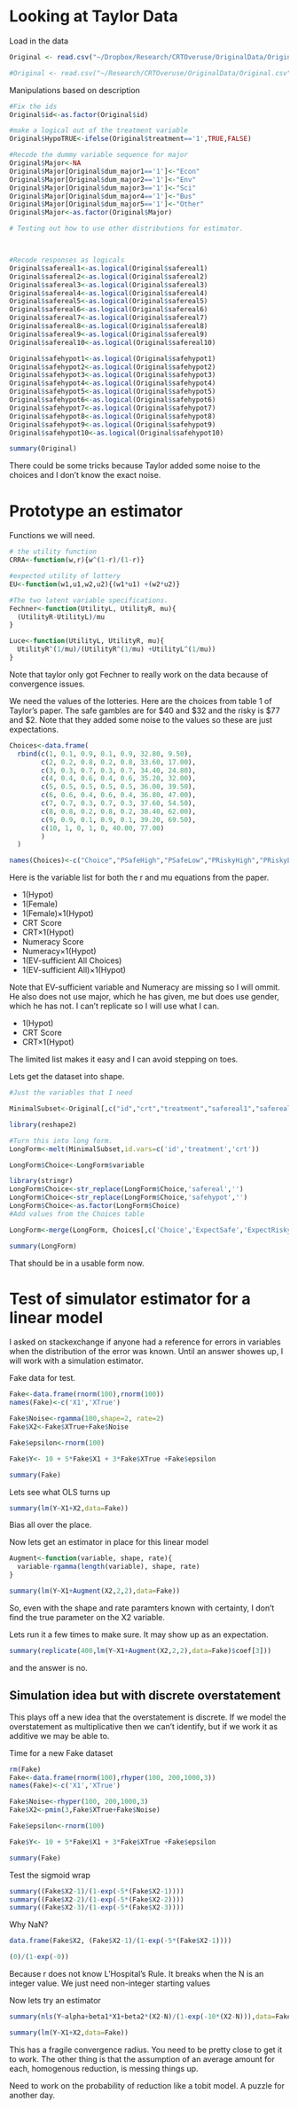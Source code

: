Looking at Taylor Data
========================================================
Load in the data
```r
Original <- read.csv("~/Dropbox/Research/CRTOveruse/OriginalData/Original.csv")

#Original <- read.csv("~/Research/CRTOveruse/OriginalData/Original.csv")

```

Manipulations based on description
```r
#Fix the ids
Original$id<-as.factor(Original$id)

#make a logical out of the treatment variable
Original$HypoTRUE<-ifelse(Original$treatment=='1',TRUE,FALSE)

#Recode the dummy variable sequence for major
Original$Major<-NA
Original$Major[Original$dum_major1=='1']<-"Econ"
Original$Major[Original$dum_major2=='1']<-"Env"
Original$Major[Original$dum_major3=='1']<-"Sci"
Original$Major[Original$dum_major4=='1']<-"Bus"
Original$Major[Original$dum_major5=='1']<-"Other"
Original$Major<-as.factor(Original$Major)

# Testing out how to use other distributions for estimator.



#Recode responses as logicals
Original$safereal1<-as.logical(Original$safereal1)
Original$safereal2<-as.logical(Original$safereal2)
Original$safereal3<-as.logical(Original$safereal3)
Original$safereal4<-as.logical(Original$safereal4)
Original$safereal5<-as.logical(Original$safereal5)
Original$safereal6<-as.logical(Original$safereal6)
Original$safereal7<-as.logical(Original$safereal7)
Original$safereal8<-as.logical(Original$safereal8)
Original$safereal9<-as.logical(Original$safereal9)
Original$safereal10<-as.logical(Original$safereal10)

Original$safehypot1<-as.logical(Original$safehypot1)
Original$safehypot2<-as.logical(Original$safehypot2)
Original$safehypot3<-as.logical(Original$safehypot3)
Original$safehypot4<-as.logical(Original$safehypot4)
Original$safehypot5<-as.logical(Original$safehypot5)
Original$safehypot6<-as.logical(Original$safehypot6)
Original$safehypot7<-as.logical(Original$safehypot7)
Original$safehypot8<-as.logical(Original$safehypot8)
Original$safehypot9<-as.logical(Original$safehypot9)
Original$safehypot10<-as.logical(Original$safehypot10)

summary(Original)
```
There could be some tricks because Taylor added some noise to the choices and I don't know the exact noise.


# Prototype an estimator


Functions we will need.
```r

# the utility function
CRRA<-function(w,r){w^(1-r)/(1-r)}

#expected utility of lottery
EU<-function(w1,u1,w2,u2){(w1*u1) +(w2*u2)}

#The two latent variable specifications.  
Fechner<-function(UtilityL, UtilityR, mu){
  (UtilityR-UtilityL)/mu
}

Luce<-function(UtilityL, UtilityR, mu){
  UtilityR^(1/mu)/(UtilityR^(1/mu) +UtilityL^(1/mu))
}

```

Note that taylor only got Fechner to really work on the data because of convergence issues.


We need the values of the lotteries.  Here are the choices from table 1 of Taylor's paper.  The safe gambles are for $40 and $32 and the risky is $77 and $2.  Note that they added some noise to the values so these are just expectations.

```r

Choices<-data.frame(
  rbind(c(1, 0.1, 0.9, 0.1, 0.9, 32.80, 9.50),
        c(2, 0.2, 0.8, 0.2, 0.8, 33.60, 17.00),
        c(3, 0.3, 0.7, 0.3, 0.7, 34.40, 24.80),
        c(4, 0.4, 0.6, 0.4, 0.6, 35.20, 32.00),
        c(5, 0.5, 0.5, 0.5, 0.5, 36.00, 39.50),
        c(6, 0.6, 0.4, 0.6, 0.4, 36.80, 47.00),
        c(7, 0.7, 0.3, 0.7, 0.3, 37.60, 54.50),
        c(8, 0.8, 0.2, 0.8, 0.2, 38.40, 62.00),
        c(9, 0.9, 0.1, 0.9, 0.1, 39.20, 69.50),
        c(10, 1, 0, 1, 0, 40.00, 77.00)
        )
  )

names(Choices)<-c("Choice","PSafeHigh","PSafeLow","PRiskyHigh","PRiskyLow","ExpectSafe","ExpectRisky")


```


Here is the variable list for both the r and mu equations from the paper.


* 1(Hypot) 
* 1(Female) 
* 1(Female)×1(Hypot)
* CRT Score 
* CRT×1(Hypot) 
* Numeracy Score 
* Numeracy×1(Hypot) 
* 1(EV-sufficient All Choices) 
* 1(EV-sufficient All)×1(Hypot) 


Note that EV-sufficient variable and Numeracy are missing so I will ommit.  He also does not use major, which he has given, me but does use gender, which he has not.  I can't replicate so I will use what I can.

* 1(Hypot) 
* CRT Score 
* CRT×1(Hypot) 

The limited list makes it easy and I can avoid stepping on toes.

Lets get the dataset into shape.
```r
#Just the variables that I need

MinimalSubset<-Original[,c("id","crt","treatment","safereal1","safereal2","safereal3","safereal4","safereal5","safereal6","safereal7","safereal8","safereal9","safereal10","safehypot1","safehypot2","safehypot3","safehypot4","safehypot5","safehypot6","safehypot7","safehypot8","safehypot9","safehypot10")]

library(reshape2)

#Turn this into long form.
LongForm<-melt(MinimalSubset,id.vars=c('id','treatment','crt'))

LongForm$Choice<-LongForm$variable

library(stringr)
LongForm$Choice<-str_replace(LongForm$Choice,'safereal','')
LongForm$Choice<-str_replace(LongForm$Choice,'safehypot','')
LongForm$Choice<-as.factor(LongForm$Choice)
#Add values from the Choices table

LongForm<-merge(LongForm, Choices[,c('Choice','ExpectSafe','ExpectRisky')], by='Choice')

summary(LongForm)
```

That should be in a usable form now.

# Test of simulator estimator for a linear model

I asked on stackexchange if anyone had a reference for errors in variables when the distribution of the error was known.  Until an answer showes up, I will work with a simulation estimator.


Fake data for test.

```r
Fake<-data.frame(rnorm(100),rnorm(100))
names(Fake)<-c('X1','XTrue')

Fake$Noise<-rgamma(100,shape=2, rate=2)
Fake$X2<-Fake$XTrue+Fake$Noise

Fake$epsilon<-rnorm(100)

Fake$Y<- 10 + 5*Fake$X1 + 3*Fake$XTrue +Fake$epsilon

summary(Fake)

```

Lets see what OLS turns up

```r
summary(lm(Y~X1+X2,data=Fake))

```

Bias all over the place.

Now lets get an estimator in place for this linear model

```r

Augment<-function(variable, shape, rate){
  variable-rgamma(length(variable), shape, rate)
}

summary(lm(Y~X1+Augment(X2,2,2),data=Fake))

```

So, even with the shape and rate paramters known with certainty, I don't find the true parameter on the X2 variable.  

Lets run it a few times to make sure.  It may show up as an expectation.

```r

summary(replicate(400,lm(Y~X1+Augment(X2,2,2),data=Fake)$coef[3]))

```
and the answer is no.

## Simulation idea but with discrete overstatement

This plays off a new idea that the overstatement is discrete.  If we model the overstatement as multiplicative then we can't identify, but if we work it as additive we may be able to.

Time for a new Fake dataset

```r
rm(Fake)
Fake<-data.frame(rnorm(100),rhyper(100, 200,1000,3))
names(Fake)<-c('X1','XTrue')

Fake$Noise<-rhyper(100, 200,1000,3)
Fake$X2<-pmin(3,Fake$XTrue+Fake$Noise)

Fake$epsilon<-rnorm(100)

Fake$Y<- 10 + 5*Fake$X1 + 3*Fake$XTrue +Fake$epsilon

summary(Fake)

```

Test the sigmoid wrap
```r
summary((Fake$X2-1)/(1-exp(-5*(Fake$X2-1))))
summary((Fake$X2-2)/(1-exp(-5*(Fake$X2-2))))
summary((Fake$X2-3)/(1-exp(-5*(Fake$X2-3))))

```
Why NaN?


```r
data.frame(Fake$X2, (Fake$X2-1)/(1-exp(-5*(Fake$X2-1))))

(0)/(1-exp(-0))
```

Because r does not know L'Hospital's Rule.  It breaks when the N is an integer value.  We just need non-integer starting values

Now lets try an estimator

```r

summary(nls(Y~alpha+beta1*X1+beta2*(X2-N)/(1-exp(-10*(X2-N))),data=Fake, start=list(alpha=10,beta1=5, beta2=3, N=1.1)))

summary(lm(Y~X1+X2,data=Fake))

```
This has a fragile convergence radius.  You need to be pretty close to get it to work.  The other thing is that the assumption of an average amount for each, homogenous reduction, is messing things up.

Need to work on the probability of reduction like a tobit model.  A puzzle for another day.